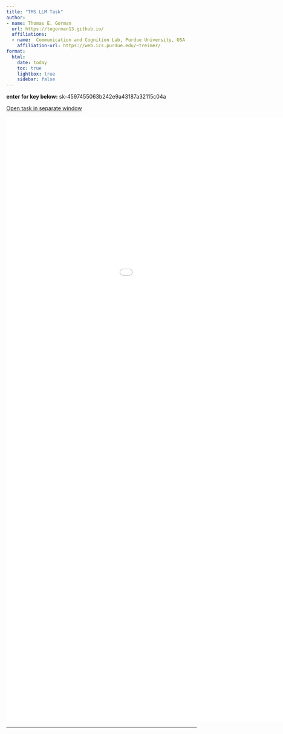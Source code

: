 ```yaml
---
title: "TMS LLM Task"
author:
- name: Thomas E. Gorman
  url: https://tegorman13.github.io/
  affiliations: 
  - name:  Communication and Cognition Lab, Purdue University, USA
    affiliation-url: https://web.ics.purdue.edu/~treimer/
format:
  html: 
    date: today
    toc: true
    lightbox: true
    sidebar: false
---
```





:::: {.content-visible when-format="html"}






::: column-page



**enter for key below:** sk-4597455063b242e9a43187a32115c04a

[Open task in separate window](php28.html)

![](php28.html){width="1200" height="1600"}





-----------------------------

<br> <br>


:::


:::: 